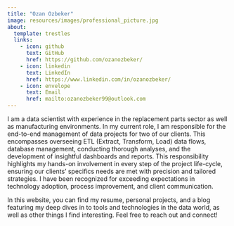 ```yaml
---
title: "Ozan Ozbeker"
image: resources/images/professional_picture.jpg
about:
  template: trestles
  links: 
    - icon: github
      text: GitHub
      href: https://github.com/ozanozbeker/
    - icon: linkedin
      text: LinkedIn
      href: https://www.linkedin.com/in/ozanozbeker/
    - icon: envelope
      text: Email
      href: mailto:ozanozbeker99@outlook.com
---
```


I am a data scientist with experience in the replacement parts sector as well as manufacturing environments. In my current role, I am responsible for the end-to-end management of data projects for two of our clients. This encompasses overseeing ETL (Extract, Transform, Load) data flows, database management, conducting thorough analyses, and the development of insightful dashboards and reports. This responsibility highlights my hands-on involvement in every step of the project life-cycle, ensuring our clients' specifics needs are met with precision and tailored strategies. I have been recognized for exceeding expectations in technology adoption, process improvement, and client communication.

In this website, you can find my resume, personal projects, and a blog featuring my deep dives in to tools and technologies in the data world, as well as other things I find interesting. Feel free to reach out and connect!
